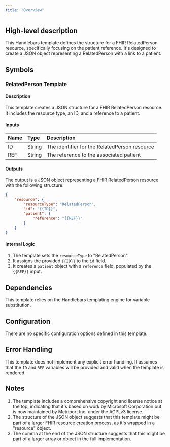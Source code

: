 ```yaml
---
title: "Overview"
---
```


## High-level description
This Handlebars template defines the structure for a FHIR RelatedPerson resource, specifically focusing on the patient reference. It's designed to create a JSON object representing a RelatedPerson with a link to a patient.

## Symbols

### RelatedPerson Template
#### Description
This template creates a JSON structure for a FHIR RelatedPerson resource. It includes the resource type, an ID, and a reference to a patient.

#### Inputs
| Name | Type | Description |
|:-----|:-----|:------------|
| ID | String | The identifier for the RelatedPerson resource |
| REF | String | The reference to the associated patient |

#### Outputs
The output is a JSON object representing a FHIR RelatedPerson resource with the following structure:
```json
{
    "resource": {
        "resourceType": "RelatedPerson",
        "id": "{{ID}}",
        "patient": {
            "reference": "{{REF}}"
        }
    }
}
```

#### Internal Logic
1. The template sets the `resourceType` to "RelatedPerson".
2. It assigns the provided `{{ID}}` to the `id` field.
3. It creates a `patient` object with a `reference` field, populated by the `{{REF}}` input.

## Dependencies
This template relies on the Handlebars templating engine for variable substitution.

## Configuration
There are no specific configuration options defined in this template.

## Error Handling
This template does not implement any explicit error handling. It assumes that the `ID` and `REF` variables will be provided and valid when the template is rendered.

## Notes
1. The template includes a comprehensive copyright and license notice at the top, indicating that it's based on work by Microsoft Corporation but is now maintained by Metriport Inc. under the AGPLv3 license.
2. The structure of the JSON object suggests that this template might be part of a larger FHIR resource creation process, as it's wrapped in a "resource" object.
3. The comma at the end of the JSON structure suggests that this might be part of a larger array or object in the full implementation.